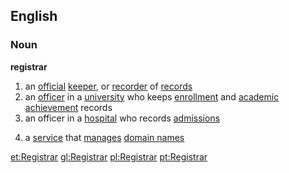 ==English==
===Noun===
'''registrar'''
# an [[official]] [[keeper]], or [[recorder]] of [[record]]s
# an [[officer]] in a [[university]] who keeps [[enrollment]] and [[academic]] [[achievement]] records
# an officer in a [[hospital]] who records [[admission]]s
#{{internet}} a [[service]] that [[manage]]s [[domain name]]s

[[et:Registrar]]
[[gl:Registrar]]
[[pl:Registrar]]
[[pt:Registrar]]